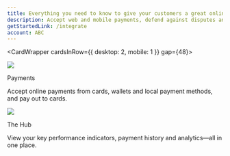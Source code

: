 ```yaml
---
title: Everything you need to know to give your customers a great online experience
description: Accept web and mobile payments, defend against disputes and fraud, and monitor your transactions in real time.
getStartedLink: /integrate
account: ABC
---
```



<CardWrapper cardsInRow={{ desktop: 2, mobile: 1 }} gap={48}>
<Box>

<img src="/ABC/Homepage/leftCol.svg" />

<TextWrapper headerType="h3">Payments</TextWrapper>

Accept online payments from cards, wallets and local payment methods, and pay out to cards.

<Box vertical="xsm">
<ArrowLink href="/payments" title="Card payments" />
</Box>
<Box vertical="xsm">
<ArrowLink href="/card-payouts" title="Card payouts" />
</Box>
<Box vertical="xsm">
<ArrowLink href="/payments/payment-methods" title="Payment methods" />
</Box>

</Box>
<Box>

<img src="/ABC/Homepage/rightCol.svg" />

<TextWrapper headerType="h3">The Hub</TextWrapper>

View your key performance indicators, payment history and analytics—all in one place.

<Box vertical="xsm">
<ArrowLink href="/the-hub/the-hub-at-a-glance" title="At a glance" />
</Box>
<Box vertical="xsm">
<ArrowLink href="/the-hub/manage-hub-payments" title="Manage payments" />
</Box>
<Box vertical="xsm">
<ArrowLink href="/the-hub/generate-reports" title="Generate reports" />
</Box>

</Box>
</CardWrapper>
